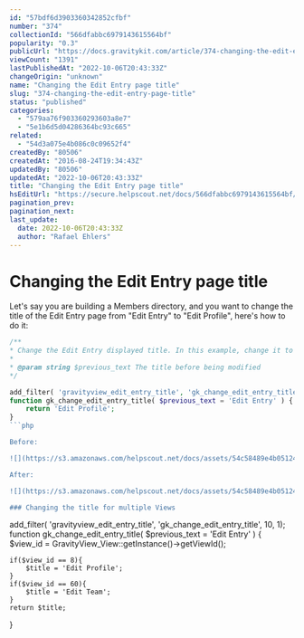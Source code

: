 ```yaml
---
id: "57bdf6d3903360342852cfbf"
number: "374"
collectionId: "566dfabbc6979143615564bf"
popularity: "0.3"
publicUrl: "https://docs.gravitykit.com/article/374-changing-the-edit-entry-page-title"
viewCount: "1391"
lastPublishedAt: "2022-10-06T20:43:33Z"
changeOrigin: "unknown"
name: "Changing the Edit Entry page title"
slug: "374-changing-the-edit-entry-page-title"
status: "published"
categories: 
  - "579aa76f903360293603a8e7"
  - "5e1b6d5d04286364bc93c665"
related: 
  - "54d3a075e4b086c0c09652f4"
createdBy: "80506"
createdAt: "2016-08-24T19:34:43Z"
updatedBy: "80506"
updatedAt: "2022-10-06T20:43:33Z"
title: "Changing the Edit Entry page title"
hsEditUrl: "https://secure.helpscout.net/docs/566dfabbc6979143615564bf/article/57bdf6d3903360342852cfbf"
pagination_prev: 
pagination_next: 
last_update:
  date: 2022-10-06T20:43:33Z
  author: "Rafael Ehlers"
---
```


# Changing the Edit Entry page title

Let's say you are building a Members directory, and you want to change the title of the Edit Entry page from "Edit Entry" to "Edit Profile", here's how to do it:

```php
/**
* Change the Edit Entry displayed title. In this example, change it to "Edit Profile"
* 
* @param string $previous_text The title before being modified
*/

add_filter( 'gravityview_edit_entry_title', 'gk_change_edit_entry_title', 10, 1);
function gk_change_edit_entry_title( $previous_text = 'Edit Entry' ) {
	return 'Edit Profile';
}
```php

Before:

![](https://s3.amazonaws.com/helpscout.net/docs/assets/54c58489e4b051242988532c/images/57bdf742c6979156e4f1cb01/file-2B56KGKbNC.jpg)

After:

![](https://s3.amazonaws.com/helpscout.net/docs/assets/54c58489e4b051242988532c/images/57bdf750c6979156e4f1cb06/file-e4ald5Rnox.jpg)

### Changing the title for multiple Views

```
add_filter( 'gravityview_edit_entry_title', 'gk_change_edit_entry_title', 10, 1);
function gk_change_edit_entry_title( $previous_text = 'Edit Entry' ) {
	$view_id = GravityView_View::getInstance()->getViewId();

	if($view_id == 8){
		$title = 'Edit Profile';	
	}
	if($view_id == 60){
		$title = 'Edit Team';	
	}
	return $title;
}
```
